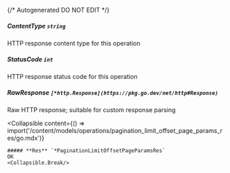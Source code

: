 {/* Autogenerated DO NOT EDIT  */}

##### **ContentType** `string`
HTTP response content type for this operation

##### **StatusCode** `int`
HTTP response status code for this operation

##### **RawResponse** `[*http.Response](https://pkg.go.dev/net/http#Response)`
Raw HTTP response; suitable for custom response parsing

<Collapsible
    content={() => import('/content/models/operations/pagination_limit_offset_page_params_res/go.mdx')}
>
    ##### **Res** `*PaginationLimitOffsetPageParamsRes`
    OK
    <Collapsible.Break/>
</Collapsible>

